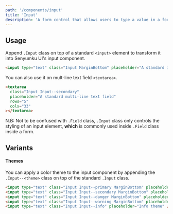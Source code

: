 ```yaml
---
path: '/components/input'
title: 'Input'
description: 'A form control that allows users to type a value in a form of text.'
---
```


## Usage

Append `.Input` class on top of a standard `<input>` element to transform it into Senyumku UI's
input component.

```html preview=true size=compact
<input type="text" class="Input MarginBottom" placeholder="A standard input" />
```

You can also use it on mult-line text field `<textarea>`.

```html preview=true size=compact
<textarea
  class="Input Input--secondary"
  placeholder="A standard multi-line text field"
  rows="5"
  cols="33"
></textarea>
```

N.B: Not to be confused with `.Field` class, `.Input` class only controls the styling of an input
element, **which** is commonly used inside `.Field` class inside a form.

## Variants

#### Themes

You can apply a color theme to the input component by appending the `.Input--<theme>` class on top
of the standard `.Input` class.

```html preview=true size=compact
<input type="text" class="Input Input--primary MarginBottom" placeholder="Primary theme" />
<input type="text" class="Input Input--secondary MarginBottom" placeholder="Secondary theme" />
<input type="text" class="Input Input--danger MarginBottom" placeholder="Danger theme" />
<input type="text" class="Input Input--warning MarginBottom" placeholder="Warning theme" />
<input type="text" class="Input Input--info" placeholder="Info theme" />
```
